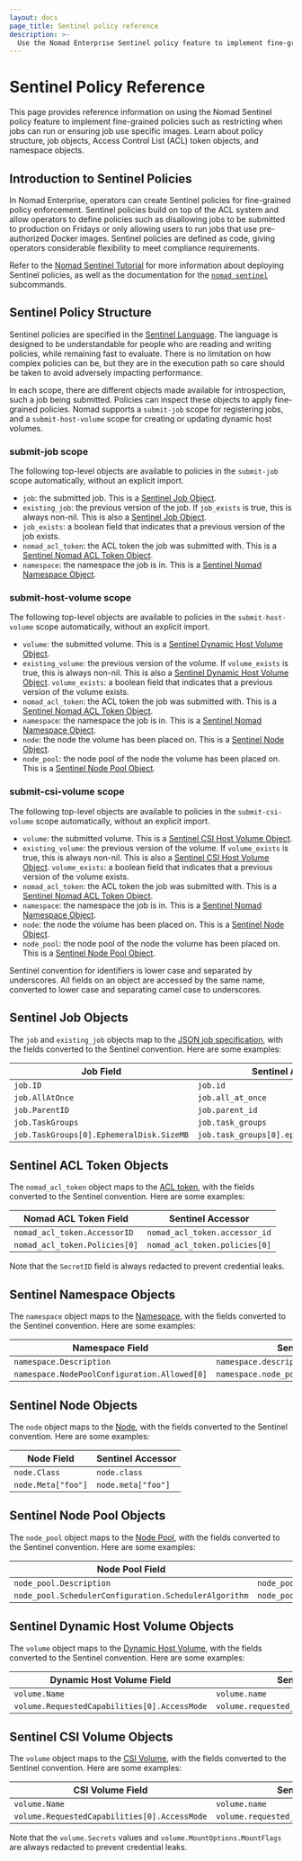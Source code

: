 ```yaml
---
layout: docs
page_title: Sentinel policy reference
description: >-
  Use the Nomad Enterprise Sentinel policy feature to implement fine-grained control over jobs, such as restricting when jobs can run or ensuring jobs use specific images. Learn about policy structure, job objects, Access Control List (ACL) token objects, and namespace objects.
---
```


# Sentinel Policy Reference

<EnterpriseAlert product="nomad" />

This page provides reference information on using the Nomad Sentinel policy feature to implement fine-grained policies such as restricting when jobs can run or ensuring job use specific images. Learn about policy structure, job objects, Access Control List (ACL) token objects, and namespace objects.

## Introduction to Sentinel Policies

In Nomad Enterprise, operators can create Sentinel policies for fine-grained
policy enforcement. Sentinel policies build on top of the ACL system and allow
operators to define policies such as disallowing jobs to be submitted to
production on Fridays or only allowing users to run jobs that use pre-authorized
Docker images. Sentinel policies are defined as code, giving operators
considerable flexibility to meet compliance requirements.

Refer to the [Nomad Sentinel Tutorial][] for more information about deploying
Sentinel policies, as well as the documentation for the [`nomad sentinel`][]
subcommands.

## Sentinel Policy Structure

Sentinel policies are specified in the [Sentinel Language][sentinel]. The
language is designed to be understandable for people who are reading and writing
policies, while remaining fast to evaluate. There is no limitation on how
complex policies can be, but they are in the execution path so care should be
taken to avoid adversely impacting performance.

In each scope, there are different objects made available for introspection,
such a job being submitted. Policies can inspect these objects to apply
fine-grained policies. Nomad supports a `submit-job` scope for registering jobs,
and a `submit-host-volume` scope for creating or updating dynamic host volumes.

### submit-job scope

The following top-level objects are available to policies in the `submit-job`
scope automatically, without an explicit import.

* `job`: the submitted job. This is a [Sentinel Job
  Object](#sentinel-job-objects).
* `existing_job`: the previous version of the job. If `job_exists` is true, this
  is always non-nil. This is also a [Sentinel Job
  Object](#sentinel-job-objects).
* `job_exists`: a boolean field that indicates that a previous version of the
  job exists.
* `nomad_acl_token`: the ACL token the job was submitted with. This is a
  [Sentinel Nomad ACL Token Object](#sentinel-acl-token-objects).
* `namespace`: the namespace the job is in. This is a [Sentinel Nomad Namespace
  Object](#sentinel-namespace-objects).

### submit-host-volume scope

The following top-level objects are available to policies in the
`submit-host-volume` scope automatically, without an explicit import.

* `volume`: the submitted volume. This is a [Sentinel Dynamic Host Volume
  Object](#sentinel-dynamic-host-volume-objects).
* `existing_volume`: the previous version of the volume. If `volume_exists` is
  true, this is always non-nil. This is also a [Sentinel Dynamic Host
  Volume Object](#sentinel-dynamic-host-volume-objects). `volume_exists`: a
  boolean field that indicates that a previous version of the volume exists.
* `nomad_acl_token`: the ACL token the job was submitted with. This is a
  [Sentinel Nomad ACL Token Object](#sentinel-acl-token-objects).
* `namespace`: the namespace the job is in. This is a [Sentinel Nomad Namespace
  Object](#sentinel-namespace-objects).
* `node`: the node the volume has been placed on. This is a [Sentinel Node
  Object](#sentinel-node-objects).
* `node_pool`: the node pool of the node the volume has been placed on. This is
  a [Sentinel Node Pool Object](#sentinel-node-pool-objects).

### submit-csi-volume scope

The following top-level objects are available to policies in the
`submit-csi-volume` scope automatically, without an explicit import.

* `volume`: the submitted volume. This is a [Sentinel CSI Host Volume
  Object](#sentinel-csi-host-volume-objects).
* `existing_volume`: the previous version of the volume. If `volume_exists` is
  true, this is always non-nil. This is also a [Sentinel CSI Host
  Volume Object](#sentinel-csi-host-volume-objects). `volume_exists`: a
  boolean field that indicates that a previous version of the volume exists.
* `nomad_acl_token`: the ACL token the job was submitted with. This is a
  [Sentinel Nomad ACL Token Object](#sentinel-acl-token-objects).
* `namespace`: the namespace the job is in. This is a [Sentinel Nomad Namespace
  Object](#sentinel-namespace-objects).
* `node`: the node the volume has been placed on. This is a [Sentinel Node
  Object](#sentinel-node-objects).
* `node_pool`: the node pool of the node the volume has been placed on. This is
  a [Sentinel Node Pool Object](#sentinel-node-pool-objects).

Sentinel convention for identifiers is lower case and separated by underscores.
All fields on an object are accessed by the same name, converted to lower case
and separating camel case to underscores.

## Sentinel Job Objects

The `job` and `existing_job` objects map to the [JSON job specification][], with
the fields converted to the Sentinel convention. Here are some examples:

| Job Field                                | Sentinel Accessor                           |
|------------------------------------------|---------------------------------------------|
| `job.ID`                                 | `job.id`                                    |
| `job.AllAtOnce`                          | `job.all_at_once`                           |
| `job.ParentID`                           | `job.parent_id`                             |
| `job.TaskGroups`                         | `job.task_groups`                           |
| `job.TaskGroups[0].EphemeralDisk.SizeMB` | `job.task_groups[0].ephemeral_disk.size_mb` |

## Sentinel ACL Token Objects

The `nomad_acl_token` object maps to the [ACL token][], with the fields
converted to the Sentinel convention. Here are some examples:

| Nomad ACL Token Field         | Sentinel Accessor             |
|-------------------------------|-------------------------------|
| `nomad_acl_token.AccessorID`  | `nomad_acl_token.accessor_id` |
| `nomad_acl_token.Policies[0]` | `nomad_acl_token.policies[0]` |

Note that the `SecretID` field is always redacted to prevent credential leaks.

## Sentinel Namespace Objects

The `namespace` object maps to the [Namespace][], with the fields converted to
the Sentinel convention. Here are some examples:

| Namespace Field                              | Sentinel Accessor                              |
|----------------------------------------------|------------------------------------------------|
| `namespace.Description`                      | `namespace.description`                        |
| `namespace.NodePoolConfiguration.Allowed[0]` | `namespace.node_pool_configuration.allowed[0]` |

## Sentinel Node Objects

The `node` object maps to the [Node][], with the fields converted to the
Sentinel convention. Here are some examples:

| Node Field         | Sentinel Accessor  |
|--------------------|--------------------|
| `node.Class`       | `node.class`       |
| `node.Meta["foo"]` | `node.meta["foo"]` |

## Sentinel Node Pool Objects

The `node_pool` object maps to the [Node Pool][], with the fields converted to
the Sentinel convention. Here are some examples:

| Node Pool Field                                       | Sentinel Accessor                                       |
|-------------------------------------------------------|---------------------------------------------------------|
| `node_pool.Description`                               | `node_pool.description`                                 |
| `node_pool.SchedulerConfiguration.SchedulerAlgorithm` | `node_pool.scheduler_configuration.scheduler_algorithm` |

## Sentinel Dynamic Host Volume Objects

The `volume` object maps to the [Dynamic Host Volume][], with the fields
converted to the Sentinel convention. Here are some examples:

| Dynamic Host Volume Field                    | Sentinel Accessor                              |
|----------------------------------------------|------------------------------------------------|
| `volume.Name`                                | `volume.name`                                  |
| `volume.RequestedCapabilities[0].AccessMode` | `volume.requested_capabilities[0].access_mode` |

## Sentinel CSI Volume Objects

The `volume` object maps to the [CSI Volume][], with the fields
converted to the Sentinel convention. Here are some examples:

| CSI Volume Field                             | Sentinel Accessor                              |
|----------------------------------------------|------------------------------------------------|
| `volume.Name`                                | `volume.name`                                  |
| `volume.RequestedCapabilities[0].AccessMode` | `volume.requested_capabilities[0].access_mode` |

Note that the `volume.Secrets` values and `volume.MountOptions.MountFlags` are always redacted to prevent credential leaks.


[Nomad Sentinel Tutorial]: /nomad/docs/govern/sentinel
[`nomad sentinel`]: /nomad/commands/sentinel
[sentinel]: https://docs.hashicorp.com/sentinel
[JSON job specification]: /nomad/api-docs/json-jobs
[ACL token]: https://github.com/hashicorp/nomad/blob/v1.9.4/nomad/structs/structs.go#L13502-L13531
[Namespace]: https://github.com/hashicorp/nomad/blob/v1.9.4/nomad/structs/structs.go#L5578-L5610
[Node]: https://github.com/hashicorp/nomad/blob/v1.9.4/nomad/structs/structs.go#L2086-L2210
[Node Pool]: https://github.com/hashicorp/nomad/blob/v1.9.4/nomad/structs/node_pool.go#L46-L68
[Dynamic Host Volume]: https://github.com/hashicorp/nomad/blob/main/nomad/structs/host_volumes.go#L18-L87
[CSI Volume]: https://github.com/hashicorp/nomad/blob/main/nomad/structs/csi.go#L249-L312 
